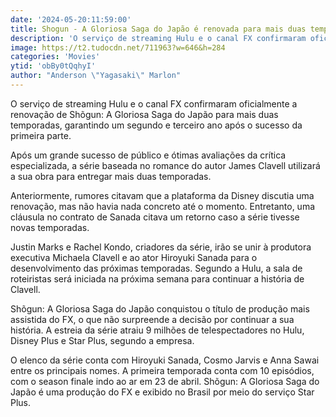 ```yaml
---
date: '2024-05-20:11:59:00'
title: Shogun - A Gloriosa Saga do Japão é renovada para mais duas temporadas
description: 'O serviço de streaming Hulu e o canal FX confirmaram oficialmente a renovação de Shõgun: A Gloriosa Saga do Japão para mais duas temporadas, garantindo um segundo e terceiro ano após o sucesso da primeira parte.'
image: https://t2.tudocdn.net/711963?w=646&h=284
categories: 'Movies'
ytid: 'obBy0tQqhyI'
author: "Anderson \"Yagasaki\" Marlon"
---
```


O serviço de streaming Hulu e o canal FX confirmaram oficialmente a renovação de Shõgun: A Gloriosa Saga do Japão para mais duas temporadas, garantindo um segundo e terceiro ano após o sucesso da primeira parte.

Após um grande sucesso de público e ótimas avaliações da crítica especializada, a série baseada no romance do autor James Clavell utilizará a sua obra para entregar mais duas temporadas.

Anteriormente, rumores citavam que a plataforma da Disney discutia uma renovação, mas não havia nada concreto até o momento. Entretanto, uma cláusula no contrato de Sanada citava um retorno caso a série tivesse novas temporadas.

Justin Marks e Rachel Kondo, criadores da série, irão se unir à produtora executiva Michaela Clavell e ao ator Hiroyuki Sanada para o desenvolvimento das próximas temporadas. Segundo a Hulu, a sala de roteiristas será iniciada na próxima semana para continuar a história de Clavell.

Shõgun: A Gloriosa Saga do Japão conquistou o título de produção mais assistida do FX, o que não surpreende a decisão por continuar a sua história. A estreia da série atraiu 9 milhões de telespectadores no Hulu, Disney Plus e Star Plus, segundo a empresa.

O elenco da série conta com Hiroyuki Sanada, Cosmo Jarvis e Anna Sawai entre os principais nomes. A primeira temporada conta com 10 episódios, com o season finale indo ao ar em 23 de abril. Shõgun: A Gloriosa Saga do Japão é uma produção do FX e exibido no Brasil por meio do serviço Star Plus.
